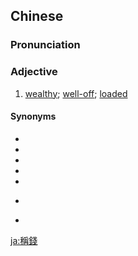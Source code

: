 {{also|称钱}}
==Chinese==
{{zh-forms|s=称钱|to have|alt=趁錢}}

===Pronunciation===
{{zh-pron
|m=chènqián
|cat=a
}}

===Adjective===
{{zh-adj}}

# {{lb|zh|Northeastern|_|Mandarin|colloquial}} [[wealthy]]; [[well-off]]; [[loaded]]

====Synonyms====
* {{zh-l|富有}}
* {{zh-l|富裕}}
* {{zh-l|有錢}}
* {{zh-l|優裕}}
* {{zh-l|萬貫}}
* {{qualifier|informal}} {{zh-l|闊}}
* {{qualifier|Northern Mandarin slang}} {{zh-l|腰裡橫}}

[[ja:稱錢]]